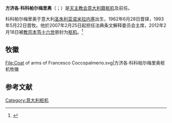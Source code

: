 {{Infobox Christian leader
| type             = cardinal
| honorific-prefix =
| name             = 方濟各·科科帕爾梅里奧<br />Francesco Coccopalmerio
| title            = {{link-en|宗座法典条文解释委员会|Pontifical Council for Legislative Texts|宗座法典條文解釋委員會}}榮休主席
| image            = Cardinale_Francesco_Coccopalmerio.jpg
| birth_name       = Francesco Coccopalmerio
| appointed        = 2007年2月15日
| term             = 
| term_start       = 
| quashed          = 
| term_end         = 2018年4月7日
| predecessor      = [[儒利安·埃蘭斯·卡薩多|儒利安·埃蘭斯·卡薩多]]
| opposed          = 
| successor        = {{link-en|斐理伯·揚諾尼|Filippo Iannone}}
| other_post       = {{unbulleted list|{{link-en|木匠聖若瑟堂|San Giuseppe dei Falegnami|木匠聖若瑟執事區執事}}（2012年至今）}}
<!---------- Orders ---------->
| ordination       = 1962年6月28日
| ordained_by      = [[保祿六世|若翰·蒙蒂尼]]
| consecration     = 1993年5月22日
| consecrated_by   = {{link-en|嘉祿·瑪利亞·馬蒂尼|Carlo Maria Martini}}
| cardinal         = 2012年2月18日
| created_cardinal_by = [[教宗本篤十六世|教宗本篤十六世]]
| rank             = [[執事級樞機|執事級樞機]]
<!---------- Personal details ---------->
| birth_date       = {{birth date and age|1938|03|06|df=yes}}
| birth_place      = [[意大利王國_(1861年－1946年)|意大利王國]][[圣朱利亚诺米拉内塞|圣朱利亚诺米拉内塞]]
| death_date       = 
| death_place      = 
| buried           = 
| nationality      = 
| religion         = 
| residence        = 
| parents          = 
| previous_post    = {{unbulleted list|[[天主教米蘭總教區|米蘭總教區]]輔理主教（1993年－2007年）|{{link-it|西里亞納教區|Diocesi di Celiana}}主教（1993年－2007年）|西里亞納教區領銜總主教（2007年－2012年）}}
| alma_mater       = 
| motto            = Justus Ut Palma Florebit（如棕櫚般茂盛）
| signature        = 
| signature_alt    = 
| coat_of_arms     = Coat of arms of Francesco Coccopalmerio.svg
| coat_of_arms_alt = 
<!---------- Other ---------->
| other            = 
}}
'''方济各·科科帕尔梅里奥'''（{{lang-it|Francesco Coccopalmerio}}；{{bd|1938年|3月6日}}）是[[天主教会|天主教会]][[意大利人|意大利籍]][[枢机|枢机]]及前任{{link-en|宗座法典条文解释委员会|Pontifical Council for Legislative Texts|宗座法典條文解釋委員會主席}}。

科科帕尔梅里奥于意大利[[圣朱利亚诺米拉内塞|圣朱利亚诺米拉内塞]]出生，1962年6月28日晋铎，1993年5月22日晋牧。他於2007年2月25日起担任法典条文解释委员会主席，2012年2月18日被[[教宗本笃十六世|教宗本笃十六世]]册封为[[枢机|枢机]]。<ref>{{cite web|url=http://www.deseretnews.com/article/700212923/Pope-names-22-new-cardinals-including-2-Americans.html|title=Pope names 22 new cardinals, including 2 Americans|work=Deseret News|accessdate=2015-01-22|archive-date=2015-01-23|archive-url=https://web.archive.org/web/20150123035810/http://www.deseretnews.com/article/700212923/Pope-names-22-new-cardinals-including-2-Americans.html|dead-url=no}}</ref>

== 牧徽 ==
<gallery>
File:Coat of arms of Francesco Coccopalmerio.svg|方济各·科科帕尔梅里奥枢机牧徽
</gallery>

== 参考文献 ==
{{reflist}}

{{樞機團}}
{{Authority control}}
{{Catholicism-stub}}

[[Category:意大利枢机|Category:意大利枢机]]